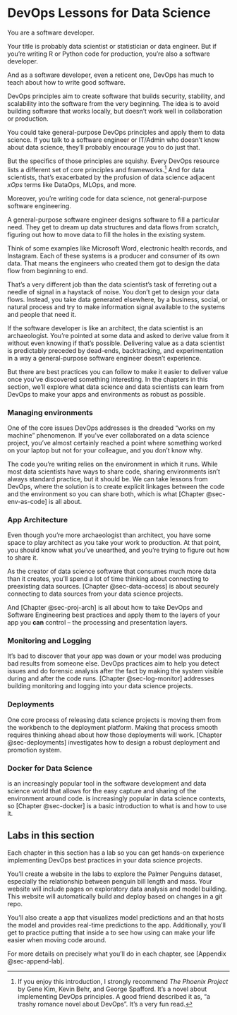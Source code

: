 # DevOps Lessons for Data Science {#sec-1-intro}

You are a software developer.

Your title is probably data scientist or statistician or data engineer.
But if you're writing R or Python code for production, you're also a
software developer.

And as a software developer, even a reticent one, DevOps has much to
teach about how to write good software.

DevOps principles aim to create software that builds security,
stability, and scalability into the software from the very beginning.
The idea is to avoid building software that works locally, but doesn't
work well in collaboration or production.

You could take general-purpose DevOps principles and apply them to data
science. If you talk to a software engineer or IT/Admin who doesn't know
about data science, they'll probably encourage you to do just that.

But the specifics of those principles are squishy. Every DevOps resource
lists a different set of core principles and
frameworks.[^1-0-sec-intro-1] And for data scientists, that's
exacerbated by the profusion of data science adjacent *xOps* terms like
DataOps, MLOps, and more.

[^1-0-sec-intro-1]: If you enjoy this introduction, I strongly recommend
    *The Phoenix Project* by Gene Kim, Kevin Behr, and George Spafford.
    It's a novel about implementing DevOps principles. A good friend
    described it as, "a trashy romance novel about DevOps". It's a very
    fun read.

Moreover, you're writing code for data science, not general-purpose
software engineering.

A general-purpose software engineer designs software to fill a
particular need. They get to dream up data structures and data flows
from scratch, figuring out how to move data to fill the holes in the
existing system.

Think of some examples like Microsoft Word, electronic health records,
and Instagram. Each of these systems is a producer and consumer of its
own data. That means the engineers who created them got to design the
data flow from beginning to end.

That's a very different job than the data scientist's task of ferreting
out a needle of signal in a haystack of noise. You don't get to design
your data flows. Instead, you take data generated elsewhere, by a
business, social, or natural process and try to make information signal
available to the systems and people that need it.

If the software developer is like an architect, the data scientist is an
archaeologist. You're pointed at some data and asked to derive value
from it without even knowing if that's possible. Delivering value as a
data scientist is predictably preceded by dead-ends, backtracking, and
experimentation in a way a general-purpose software engineer doesn't
experience.

But there are best practices you can follow to make it easier to deliver
value once you've discovered something interesting. In the chapters in
this section, we'll explore what data science and data scientists can
learn from DevOps to make your apps and environments as robust as
possible.

### Managing environments

One of the core issues DevOps addresses is the dreaded "works on my
machine" phenomenon. If you've ever collaborated on a data science
project, you've almost certainly reached a point where something worked
on your laptop but not for your colleague, and you don't know why*.*

The code you're writing relies on the environment in which it runs.
While most data scientists have ways to share code, sharing environments
isn't always standard practice, but it should be. We can take lessons
from DevOps, where the solution is to create explicit linkages between
the code and the environment so you can share both, which is what
[Chapter @sec-env-as-code] is all about.

### App Architecture

Even though you're more archaeologist than architect, you have some
space to play architect as you take your work to production. At that
point, you should know what you've unearthed, and you're trying to
figure out how to share it.

As the creator of data science software that consumes much more data
than it creates, you'll spend a lot of time thinking about connecting to
preexisting data sources. [Chapter @sec-data-access] is about securely
connecting to data sources from your data science projects.

And [Chapter @sec-proj-arch] is all about how to take DevOps and
Software Engineering best practices and apply them to the layers of your
app you **can** control -- the processing and presentation layers.

### Monitoring and Logging

It's bad to discover that your app was down or your model was producing
bad results from someone else. DevOps practices aim to help you detect
issues and do forensic analysis after the fact by making the system
visible during and after the code runs. [Chapter @sec-log-monitor]
addresses building monitoring and logging into your data science
projects.

### Deployments

One core process of releasing data science projects is moving them from
the workbench to the deployment platform. Making that process smooth
requires thinking ahead about how those deployments will work. [Chapter
@sec-deployments] investigates how to design a robust deployment and
promotion system.

### Docker for Data Science

\index{Docker} is an increasingly popular tool in the software development and
data science world that allows for the easy capture and sharing of the
environment around code. \index{Docker} is increasingly popular in data science
contexts, so [Chapter @sec-docker] is a basic introduction to what
\index{Docker} is and how to use it.

## Labs in this section

Each chapter in this section has a lab so you can get hands-on
experience implementing DevOps best practices in your data science
projects.

You'll create a website in the labs to explore the Palmer Penguins
dataset, especially the relationship between penguin bill length and
mass. Your website will include pages on exploratory data analysis and
model building. This website will automatically build and deploy based
on changes in a git repo.

You'll also create a \index{Shiny} app that visualizes model predictions and an
\index{API} that hosts the model and provides real-time predictions to the app.
Additionally, you'll get to practice putting that \index{API} inside a \index{Docker}
\index{Container} to see how using \index{Docker} can make your life easier when moving
code around.

For more details on precisely what you'll do in each chapter, see
[Appendix @sec-append-lab].
